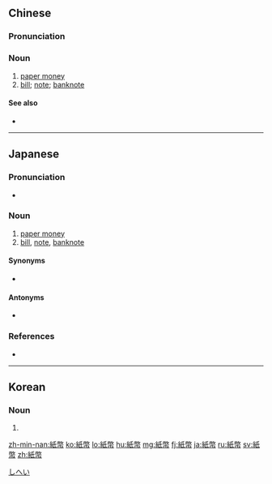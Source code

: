 {{also|纸币}}
==Chinese==
{{zh-forms|s=纸币}}

===Pronunciation===
{{zh-pron
|m=zhǐbì
|c=zi2 bai6
|mn=qz,xm,zz:chóa-pē/xm,tw,zz:chóa-pè/zz:chóa-pī
|cat=n
}}

===Noun===
{{zh-noun}}

# [[paper money]]
# [[bill]]; [[note]]; [[banknote]] {{zh-mw|張}}

====See also====
* {{zh-l|硬幣}}

{{zh-cat|Money}}

----

==Japanese==
{{ja-kanjitab|し|へい|yomi=o}}

===Pronunciation===
* {{a|Common accent}} {{ja-accent-common|atamadaka|し|へい|shíhèì}}

===Noun===
{{ja-noun|しへい}}

# [[paper money]]
# [[bill]], [[note]], [[banknote]]

====Synonyms====
* {{ja-r|札|さつ}}

====Antonyms====
* {{ja-r|硬貨|gloss=coins|こうか}}

===References===
* {{R:Shogakukan}}

[[Category:ja:Money|しへい]]

----

==Korean==
{{ko-hanjatab}}

===Noun===
{{ko-noun|hj|hangeul=지폐}}

# {{hanja form of|지폐|paper money; [[banknote]]}}

[[zh-min-nan:紙幣]]
[[ko:紙幣]]
[[lo:紙幣]]
[[hu:紙幣]]
[[mg:紙幣]]
[[fj:紙幣]]
[[ja:紙幣]]
[[ru:紙幣]]
[[sv:紙幣]]
[[zh:紙幣]]